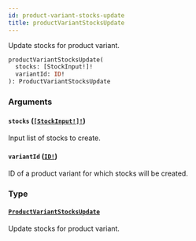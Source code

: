 ```yaml
---
id: product-variant-stocks-update
title: productVariantStocksUpdate
---
```


Update stocks for product variant.

```graphql
productVariantStocksUpdate(
  stocks: [StockInput!]!
  variantId: ID!
): ProductVariantStocksUpdate

```

### Arguments

#### `stocks` ([`[StockInput!]!`](/developer/api-reference/inputs/stock-input))

Input list of stocks to create.

#### `variantId` ([`ID!`](/developer/api-reference/scalars/id))

ID of a product variant for which stocks will be created.

### Type

#### [`ProductVariantStocksUpdate`](/developer/api-reference/objects/product-variant-stocks-update)

Update stocks for product variant.
